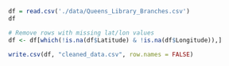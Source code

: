 ```r
df = read.csv('./data/Queens_Library_Branches.csv')
df
```


```r
# Remove rows with missing lat/lon values
df <- df[which(!is.na(df$Latitude) & !is.na(df$Longitude)),]
```

```r
write.csv(df, "cleaned_data.csv", row.names = FALSE)
```